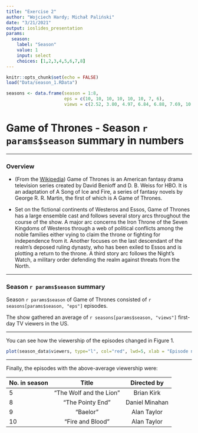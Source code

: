 ```yaml
---
title: "Exercise 2"
author: "Wojciech Hardy; Michał Paliński"
date: "3/21/2021"
output: ioslides_presentation
params:
  season:
    label: "Season"
    value: 1
    input: select
    choices: [1,2,3,4,5,6,7,8]
---
```



```r
knitr::opts_chunk$set(echo = FALSE)
load("Data/season_1.RData")

seasons <- data.frame(season = 1:8,
                      eps = c(10, 10, 10, 10, 10, 10, 7, 6),
                      views = c(2.52, 3.80, 4.97, 6.84, 6.88, 7.69, 10.26, 11.99))
```

# Game of Thrones - Season `r params$season` summary in numbers


***

### Overview

- (From the [Wikipedia](https://en.wikipedia.org/wiki/Game_of_Thrones#Premise)) Game of Thrones is an American fantasy drama television series created by David Benioff and D. B. Weiss for HBO. It is an adaptation of A Song of Ice and Fire, a series of fantasy novels by George R. R. Martin, the first of which is A Game of Thrones.

- Set on the fictional continents of Westeros and Essos, Game of Thrones has a large ensemble cast and follows several story arcs throughout the course of the show. A major arc concerns the Iron Throne of the Seven Kingdoms of Westeros through a web of political conflicts among the noble families either vying to claim the throne or fighting for independence from it. Another focuses on the last descendant of the realm's deposed ruling dynasty, who has been exiled to Essos and is plotting a return to the throne. A third story arc follows the Night's Watch, a military order defending the realm against threats from the North.

***

### Season `r params$season` summary


Season `r params$season` of Game of Thrones consisted of `r seasons[params$season, "eps"]` episodes. 

The show gathered an average of `r seasons[params$season, "views"]` first-day TV viewers in the US.

***

You can see how the viewership of the episodes changed in Figure 1.

```r
plot(season_data$viewers, type="l", col="red", lwd=5, xlab = "Episode number", ylab = "1st day TV viewers in the US (millions)")
```

***

Finally, the episodes with the above-average viewership were:

| No. in season | Title  | Directed by  |
|:------        |:-----: |:------:      |
| 5             | "The Wolf and the Lion"  | Brian Kirk      |
| 8             | "The Pointy End" | Daniel Minahan      |
| 9             | "Baelor" | Alan Taylor      |
| 10            | "Fire and Blood" | Alan Taylor      |
